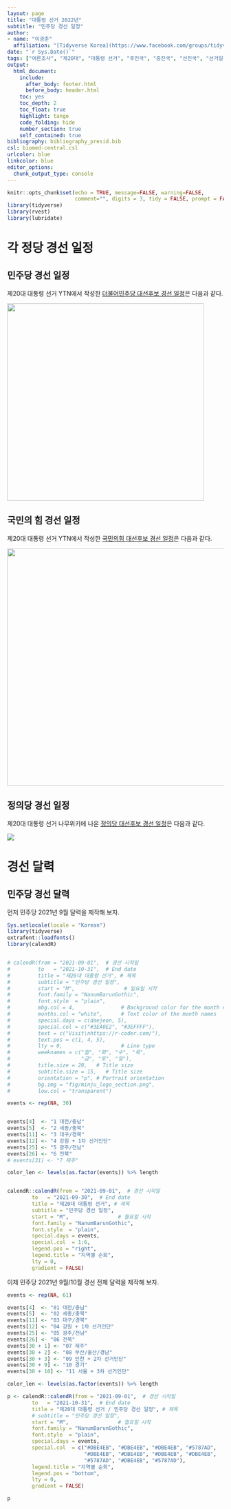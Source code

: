 ```yaml
---
layout: page
title: "대통령 선거 2022년"
subtitle: "민주당 경선 일정"
author:
- name: "이광춘"
  affiliation: "[Tidyverse Korea](https://www.facebook.com/groups/tidyverse/)"
date: "`r Sys.Date()`"
tags: ["여론조사", "제20대", "대통령 선거", "후진국", "중진국", "선진국", "선거일정", "경선", "주요", "민주당 경선", "일정"]
output:
  html_document: 
    include:
      after_body: footer.html
      before_body: header.html
    toc: yes
    toc_depth: 2
    toc_float: true
    highlight: tango
    code_folding: hide
    number_section: true
    self_contained: true
bibliography: bibliography_presid.bib
csl: biomed-central.csl
urlcolor: blue
linkcolor: blue
editor_options: 
  chunk_output_type: console
---
```


```r
knitr::opts_chunk$set(echo = TRUE, message=FALSE, warning=FALSE,
                      comment="", digits = 3, tidy = FALSE, prompt = FALSE, fig.align = 'center')
library(tidyverse)
library(rvest)
library(lubridate)
```

# 각 정당 경선 일정 {#korean-party-schedule}

## 민주당 경선 일정 {#minju-race-schedule}

제20대 대통령 선거 YTN에서 작성한 [더불어민주당 대선후보 경선 일정](https://www.yna.co.kr/view/GYH20210830001600044)은 다음과 같다.

![](fig/minju-schedule.jpg){width="458"}

## 국민의 힘 경선 일정 {#people-race-schedule}

제20대 대통령 선거 YTN에서 작성한 [국민의힘 대선후보 경선 일정](https://www.yna.co.kr/view/GYH20210825001100044)은 다음과 같다.

![](fig/people-schedule.jpg){width="551"}

## 정의당 경선 일정 {#justice-race-schedule}

제20대 대통령 선거 나무위키에 나온 [정의당 대선후보 경선 일정](https://namu.wiki/w/%EC%A0%9C20%EB%8C%80%20%EB%8C%80%ED%86%B5%EB%A0%B9%20%EC%84%A0%EA%B1%B0%20%EC%A0%95%EC%9D%98%EB%8B%B9%20%ED%9B%84%EB%B3%B4%20%EA%B2%BD%EC%84%A0)은 다음과 같다.

![](fig/justice-schedule.jpg)


# 경선 달력 {#race-calendar}

## 민주당 경선 달력 {#minju-race-calendar}

먼저 민주당 2021년 9월 달력을 제작해 보자.

```r

Sys.setlocale(locale = "Korean")
library(tidyverse)
extrafont::loadfonts()
library(calendR)


# calendR(from = "2021-09-01",  # 경선 시작일
#         to   = "2021-10-31",  # End date
#         title = "제20대 대통령 선거", # 제목
#         subtitle = "민주당 경선 일정",
#         start = "M",                # 일요일 시작
#         font.family = "NanumBarunGothic",
#         font.style  = "plain",
#         mbg.col = 4,               # Background color for the month names
#         months.col = "white",      # Text color of the month names
#         special.days = c(daejeon, 5),
#         special.col = c("#3EA0E2", "#3EFFFF"),
#         text = c("Visit\nhttps://r-coder.com/"),
#         text.pos = c(1, 4, 5),
#         lty = 0,                   # Line type
#         weeknames = c("월", "화", "수", "목",
#                       "금", "토", "일"),
#         title.size = 20,   # Title size
#         subtitle.size = 15,   # Title size
#         orientation = "p", # Portrait orientation
#         bg.img = "fig/minju_logo_section.png",
#         low.col = "transparent")

events <- rep(NA, 30)


events[4]  <- "1 대전/충남"
events[5]  <- "2 세종/충북"
events[11] <- "3 대구/경북"
events[12] <- "4 강원 + 1차 선거인단"
events[25] <- "5 광주/전남"
events[26] <- "6 전북"
# events[31] <- "7 제주"

color_len <- levels(as.factor(events)) %>% length


calendR::calendR(from = "2021-09-01",  # 경선 시작일
        to   = "2021-09-30",  # End date
        title = "제20대 대통령 선거", # 제목
        subtitle = "민주당 경선 일정",
        start = "M",                # 월요일 시작
        font.family = "NanumBarunGothic",
        font.style  = "plain",
        special.days = events,
        special.col  = 1:6, 
        legend.pos = "right",   
        legend.title = "지역별 순회",
        lty = 0,
        gradient = FALSE)


```


이제 민주당 2021년 9월/10월 경선 전체 달력을 제작해 보자.

```r

events <- rep(NA, 61)

events[4]  <- "01 대전/충남"
events[5]  <- "02 세종/충북"
events[11] <- "03 대구/경북"
events[12] <- "04 강원 + 1차 선거인단"
events[25] <- "05 광주/전남"
events[26] <- "06 전북"
events[30 + 1] <- "07 제주"
events[30 + 2] <- "08 부산/울산/경남"
events[30 + 3] <- "09 인천 + 2차 선거인단"
events[30 + 9] <- "10 경기"
events[30 + 10] <- "11 서울 + 3차 선거인단"

color_len <- levels(as.factor(events)) %>% length

p <- calendR::calendR(from = "2021-09-01",  # 경선 시작일
        to   = "2021-10-31",  # End date
        title = "제20대 대통령 선거 / 민주당 경선 일정", # 제목
        # subtitle = "민주당 경선 일정",
        start = "M",                # 월요일 시작
        font.family = "NanumBarunGothic",
        font.style  = "plain",
        special.days = events,
        special.col  = c("#DBE4EB", "#DBE4EB", "#DBE4EB", "#5787AD", 
                         "#DBE4EB", "#DBE4EB", "#DBE4EB", "#DBE4EB",
                         "#5787AD", "#DBE4EB", "#5787AD"),
        legend.title = "지역별 순회",
        legend.pos = "bottom",   
        lty = 0,
        gradient = FALSE)

p
```


